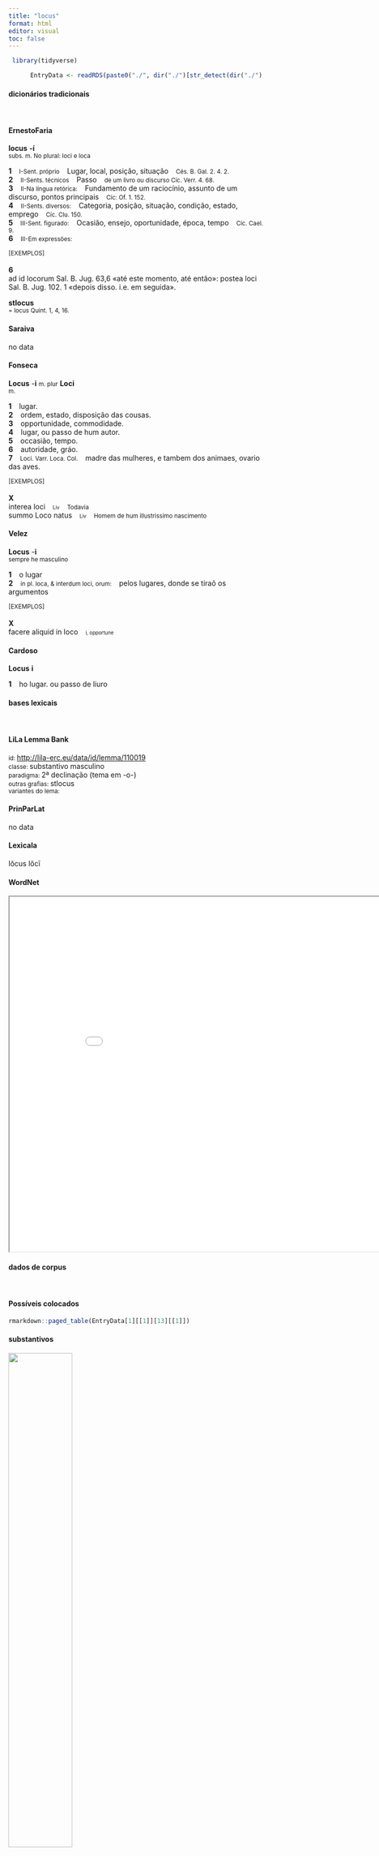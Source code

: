 ```yaml
---
title: "locus"
format: html
editor: visual
toc: false
---
```



```r
 library(tidyverse) 

      EntryData <- readRDS(paste0("./", dir("./")[str_detect(dir("./"), "_xx108-111-99-117-115xx_.rds")]))

```


#### dicionários tradicionais

&emsp;




::: panel-tabset

#### ErnestoFaria

<b>locus</b> <b>-í</b> <br> <small>subs. m. No plural: loci e loca</small> <br> <small></small>   <p> <b>1</b> &ensp; <small>I-Sent. próprio</small> &ensp; Lugar, local, posição, situação &ensp; <small>Cés. B. Gal. 2. 4. 2.</small> <br> <b>2</b> &ensp; <small>II-Sents. técnicos</small> &ensp; Passo &ensp; <small>de um livro ou discurso Cíc. Verr. 4. 68.</small> <br> <b>3</b> &ensp; <small>II-Na língua retórica:</small> &ensp; Fundamento de um raciocínio, assunto de um discurso, pontos principais &ensp; <small>Cíc: Of. 1. 152.</small> <br> <b>4</b> &ensp; <small>II-Sents. diversos:</small> &ensp; Categoria, posição, situação, condição, estado, emprego &ensp; <small>Cíc. Clu. 150.</small> <br> <b>5</b> &ensp; <small>III-Sent. figurado:</small> &ensp; Ocasião, ensejo, oportunidade, época, tempo &ensp; <small>Cíc. Cael. 9.</small> <br> <b>6</b> &ensp; <small>III-Em expressões:</small> &ensp; <small></small> </p>   <p><small>[EXEMPLOS]</small><br> <br><b>6</b><br>ad id locorum Sal. B. Jug. 63,6 «até este momento, até então»: postea loci Sal. B. Jug. 102. 1 «depois disso. i.e. em seguida». </p> 
 <b>stlocus</b> <br> <small>= locus Quint. 1, 4, 16.</small> <br> <small></small>




#### Saraiva

no data




#### Fonseca

<b>Locus</b> -<b>i</b> <small>m. plur</small> <b>Loci</b> <br> <small>m.</small>   <p> <b>1</b> &ensp; lugar. <br> <b>2</b> &ensp; ordem, estado, disposição das cousas. <br> <b>3</b> &ensp; opportunidade, commodidade. <br> <b>4</b> &ensp; lugar, ou passo de hum autor. <br> <b>5</b> &ensp; occasião, tempo. <br> <b>6</b> &ensp; autoridade, gráo. <br> <b>7</b> &ensp; <small>Loci. Varr. Loca. Col.</small> &ensp; madre das mulheres, e tambem dos animaes, ovario das aves. </p>   <p><small>[EXEMPLOS]</small><br> <br><b>X</b><br>interea loci &ensp; <small><small>Liv</small></small> &ensp; <small>Todavia</small> <br> summo Loco natus &ensp; <small><small>Liv</small></small> &ensp; <small>Homem de hum illustrissimo nascimento</small> </p>




#### Velez

<b>Locus</b> -<b>i</b> <br> <small>sempre he masculino</small>   <p> <b>1</b> &ensp; o lugar <br> <b>2</b> &ensp; <small>in pl. loca, & interdum loci, orum:</small> &ensp; pelos lugares, donde se tiraõ os argumentos </p>   <p><small>[EXEMPLOS]</small><br> <br><b>X</b><br>facere aliquid in loco &ensp; <small><small>i, opportune</small></small> </p>




#### Cardoso

<b>Locus</b> <b>i</b>   <p> <b>1</b> &ensp; ho lugar. ou passo de liuro </p>


:::



#### bases lexicais

&emsp;






::: panel-tabset

#### LiLa Lemma Bank

<small> id: </small> <a href=' http://lila-erc.eu/data/id/lemma/110019 ' target="_blank"> http://lila-erc.eu/data/id/lemma/110019 </a> <br>
<small> classe: </small> substantivo masculino   <br>
<small> paradigma: </small> 2ª declinação (tema em -o-) <br>
<small> outras grafias: </small> stlocus <br>
<small> variantes do lema: </small>  <br>





#### PrinParLat

no data




#### Lexicala

lŏcus 
 lŏcī




#### WordNet

<iframe width='900' height='700' src='Media/Tree__xx108-111-99-117-115xx__sem_type_lexemes_pt.html'>

</iframe>


:::



#### dados de corpus

&emsp;




::: panel-tabset

#### Possíveis colocados

```r

rmarkdown::paged_table(EntryData[1][[1]][13][[1]])

```


#### substantivos

![](./Media/wordcloud__xx108-111-99-117-115xx__BY_collocate_scoreSUBST.webp){width=50% fig-alt='This chart plots collocate by scoreSUBST, for the headword locus here are all the values plotted: collocate: superus; scoreSUBST: 0. collocate: is; scoreSUBST: 0. collocate: hic; scoreSUBST: 0. collocate: commutatio; scoreSUBST: 3. collocate: iniquus; scoreSUBST: 0. collocate: ipse; scoreSUBST: 0. collocate: unus; scoreSUBST: 0. collocate: natura; scoreSUBST: 2. collocate: desertus; scoreSUBST: 0. collocate: opportunus; scoreSUBST: 0. collocate: in; scoreSUBST: 0. collocate: multus; scoreSUBST: 0. collocate: ex; scoreSUBST: 0. collocate: pono; scoreSUBST: 0. collocate: aequus; scoreSUBST: 0. collocate: muto; scoreSUBST: 0. collocate: confero; scoreSUBST: 0. collocate: ubi; scoreSUBST: 0. collocate: opportunitas; scoreSUBST: 2. collocate: mutatio; scoreSUBST: 2. collocate: apertus; scoreSUBST: 0. collocate: obtineo; scoreSUBST: 0. collocate: colloco; scoreSUBST: 0. collocate: consularis; scoreSUBST: 0. collocate: moueo; scoreSUBST: 0. collocate: paro; scoreSUBST: 0. collocate: nascor; scoreSUBST: 0. collocate: praesidium; scoreSUBST: 2. collocate: constituo; scoreSUBST: 0'}




#### adjetivos

![](./Media/wordcloud__xx108-111-99-117-115xx__BY_collocate_scoreADJ.webp){width=50% fig-alt='This chart plots collocate by scoreADJ, for the headword locus here are all the values plotted: collocate: superus; scoreADJ: 0. collocate: is; scoreADJ: 0. collocate: hic; scoreADJ: 0. collocate: commutatio; scoreADJ: 0. collocate: iniquus; scoreADJ: 3. collocate: ipse; scoreADJ: 0. collocate: unus; scoreADJ: 0. collocate: natura; scoreADJ: 0. collocate: desertus; scoreADJ: 3. collocate: opportunus; scoreADJ: 2. collocate: in; scoreADJ: 0. collocate: multus; scoreADJ: 0. collocate: ex; scoreADJ: 0. collocate: pono; scoreADJ: 0. collocate: aequus; scoreADJ: 2. collocate: muto; scoreADJ: 0. collocate: confero; scoreADJ: 0. collocate: ubi; scoreADJ: 0. collocate: opportunitas; scoreADJ: 0. collocate: mutatio; scoreADJ: 0. collocate: apertus; scoreADJ: 2. collocate: obtineo; scoreADJ: 0. collocate: colloco; scoreADJ: 0. collocate: consularis; scoreADJ: 2. collocate: moueo; scoreADJ: 0. collocate: paro; scoreADJ: 0. collocate: nascor; scoreADJ: 0. collocate: praesidium; scoreADJ: 0. collocate: constituo; scoreADJ: 0'}




#### verbos

![](./Media/wordcloud__xx108-111-99-117-115xx__BY_collocate_scoreVERBO.webp){width=50% fig-alt='This chart plots collocate by scoreVERBO, for the headword locus here are all the values plotted: collocate: superus; scoreVERBO: 0. collocate: is; scoreVERBO: 0. collocate: hic; scoreVERBO: 0. collocate: commutatio; scoreVERBO: 0. collocate: iniquus; scoreVERBO: 0. collocate: ipse; scoreVERBO: 0. collocate: unus; scoreVERBO: 0. collocate: natura; scoreVERBO: 0. collocate: desertus; scoreVERBO: 0. collocate: opportunus; scoreVERBO: 0. collocate: in; scoreVERBO: 0. collocate: multus; scoreVERBO: 0. collocate: ex; scoreVERBO: 0. collocate: pono; scoreVERBO: 2. collocate: aequus; scoreVERBO: 0. collocate: muto; scoreVERBO: 2. collocate: confero; scoreVERBO: 2. collocate: ubi; scoreVERBO: 0. collocate: opportunitas; scoreVERBO: 0. collocate: mutatio; scoreVERBO: 0. collocate: apertus; scoreVERBO: 0. collocate: obtineo; scoreVERBO: 2. collocate: colloco; scoreVERBO: 2. collocate: consularis; scoreVERBO: 0. collocate: moueo; scoreVERBO: 2. collocate: paro; scoreVERBO: 2. collocate: nascor; scoreVERBO: 2. collocate: praesidium; scoreVERBO: 0. collocate: constituo; scoreVERBO: 2'}




#### advérbios

![](./Media/wordcloud__xx108-111-99-117-115xx__BY_collocate_scoreADV.webp){width=50% fig-alt='This chart plots collocate by scoreADV, for the headword locus here are all the values plotted: collocate: superus; scoreADV: 0. collocate: is; scoreADV: 0. collocate: hic; scoreADV: 0. collocate: commutatio; scoreADV: 0. collocate: iniquus; scoreADV: 0. collocate: ipse; scoreADV: 0. collocate: unus; scoreADV: 0. collocate: natura; scoreADV: 0. collocate: desertus; scoreADV: 0. collocate: opportunus; scoreADV: 0. collocate: in; scoreADV: 0. collocate: multus; scoreADV: 0. collocate: ex; scoreADV: 0. collocate: pono; scoreADV: 0. collocate: aequus; scoreADV: 0. collocate: muto; scoreADV: 0. collocate: confero; scoreADV: 0. collocate: ubi; scoreADV: 2. collocate: opportunitas; scoreADV: 0. collocate: mutatio; scoreADV: 0. collocate: apertus; scoreADV: 0. collocate: obtineo; scoreADV: 0. collocate: colloco; scoreADV: 0. collocate: consularis; scoreADV: 0. collocate: moueo; scoreADV: 0. collocate: paro; scoreADV: 0. collocate: nascor; scoreADV: 0. collocate: praesidium; scoreADV: 0. collocate: constituo; scoreADV: 0'}




#### preposições e conjunções

![](./Media/wordcloud__xx108-111-99-117-115xx__BY_collocate_scoreFUNC.webp){width=50% fig-alt='This chart plots collocate by scoreFUNC, for the headword locus here are all the values plotted: collocate: superus; scoreFUNC: 0. collocate: is; scoreFUNC: 0. collocate: hic; scoreFUNC: 0. collocate: commutatio; scoreFUNC: 0. collocate: iniquus; scoreFUNC: 0. collocate: ipse; scoreFUNC: 0. collocate: unus; scoreFUNC: 0. collocate: natura; scoreFUNC: 0. collocate: desertus; scoreFUNC: 0. collocate: opportunus; scoreFUNC: 0. collocate: in; scoreFUNC: 20. collocate: multus; scoreFUNC: 0. collocate: ex; scoreFUNC: 20. collocate: pono; scoreFUNC: 0. collocate: aequus; scoreFUNC: 0. collocate: muto; scoreFUNC: 0. collocate: confero; scoreFUNC: 0. collocate: ubi; scoreFUNC: 0. collocate: opportunitas; scoreFUNC: 0. collocate: mutatio; scoreFUNC: 0. collocate: apertus; scoreFUNC: 0. collocate: obtineo; scoreFUNC: 0. collocate: colloco; scoreFUNC: 0. collocate: consularis; scoreFUNC: 0. collocate: moueo; scoreFUNC: 0. collocate: paro; scoreFUNC: 0. collocate: nascor; scoreFUNC: 0. collocate: praesidium; scoreFUNC: 0. collocate: constituo; scoreFUNC: 0'}


:::



::: panel-tabset

#### ExemplosTraduzidos

<p> nempe <b>loci</b> commutatio <br> <small> Sen.Helv.6.1 <br> Sem dúvida, uma mudança de lugar. <small> [JDD] </small> </small> </p>
; <p> cacumen radicis <b>loco</b> ponis <br> <small> Sen.Ep.124.7 <br> colocas o cume em lugar da raiz. <small> [JDD] </small> </small> </p>
; <p> eum <b>locum</b> uallo fossaque muniuit <br> <small> Caes.Gal.3.1.6 <br> Fortificou esse local com paliçada e fossos. <small> [JDD] </small> </small> </p>
; <p> hic est <b>locus</b> soluendi aeris alieni <br> <small> Sen.Ep.23.9 <br> Este é o lugar de te pagar com dinheiro alheio. <small> [JDD] </small> </small> </p>
; <p> acriter in eo <b>loco</b> pugnatum est <br> <small> Caes.Gal.2.10.1 <br> Lutou-se encarniçadamente nesse local. <small> [JDD] </small> </small> </p>
; <p> postero die castra ex eo <b>loco</b> mouent <br> <small> Caes.Gal.1.15.1 <br> No dia seguinte, levantam acampamento daquele posto. <small> [JDD] </small> </small> </p>
; <p> nisi ubi rationi <b>locus</b> est bonum non est <br> <small> Sen.Ep.124.13 <br> O bem não está a não ser onde há lugar para a razão. <small> [JDD] </small> </small> </p>
; <p> desertus est <b>locus</b> hic et iam hora praeterivit <br> <small> Vulg.Marc.6.35 <br> Este local é deserto e já passou a hora. <small> [JDD] </small> </small> </p>
; <p> ei <b>loco</b> praesidioque C. Uolcacium Tullum adulescentem praeficit <br> <small> Caes.Gal.6.29.3 <br> Põe no comando desse lugar e guarnição o jovem Caio Volcácio Tulo. <small> [JDD, de outra edição] </small> </small> </p>
; <p> <b>loco</b> ille motus est cum est ex urbe depulsus <br> <small> Cic.Catil.2.1.11 <br> Ele foi desalojado de sua posição, quando foi expulso da cidade. <small> [JDD] </small> </small> </p>
; <p> Contempsit illa , tuta quippe ipso <b>loco</b> . erat <br> <small> Phaed.1.28 <br> Aquela desdenhou, segura certamente em seu próprio local. <small> [JDD] </small> </small> </p>
; <p> et ascendentes in navi abierunt in desertum <b>locum</b> seorsum <br> <small> Vulg.Marc.6.32 <br> E, subindo na barca, foram sozinhos para um lugar deserto. <small> [JDD] </small> </small> </p>
; <p> in aperto <b>loco</b> secundum flumen paucae stationes equitum uidebantur <br> <small> Caes.Gal.2.18.3 <br> no local aberto, seguindo o rio, viam-se poucos postos de cavalaria. <small> [JDD] </small> </small> </p>
; <p> aut hoc ipsum succedit in <b>locum</b> uoluptatium nullis egere <br> <small> Sen.Ep.12.5 <br> ou isso mesmo substitui o lugar dos prazeres, não ter necessidade de nenhum. <small> [JDD] </small> </small> </p>
; <p> nimis abes diu praesertim cum sis in propinquis <b>locis</b> <br> <small> Cic.Att.2.1.4 <br> Ficas por demasiado tempo ausente, principalmente estando em lugares próximos. <small> [JDD] </small> </small> </p>
; <p> milites e <b>loco</b> superiore pilis missis facile hostium phalangem perfregerunt <br> <small> Caes.Gal.1.25.2 <br> Os soldados, com seus dardos lançados de um ponto mais alto, facilmente romperam a falange dos inimigos. <small> [JDD] </small> </small> </p>
; <p> hi constanter omnes nuntiauerunt manus cogi exercitum in unum <b>locum</b> conduci <br> <small> Caes.Gal.2.2.4 <br> Todos estes anunciaram com firmeza que tropas eram reunidas, que o exército era levado para um único lugar. <small> [JDD] </small> </small> </p>
; <p> erant enim armati ut te interficerent in eo ipso <b>loco</b> conlocati <br> <small> Cic.Deiot.17 <br> pois havia homens armados para te matar colocados precisamente naquele lugar.” <small> [JDD] </small> </small> </p>
; <p> non uideo causam <b>loci</b> mutandi sed tamen acta res criminose est <br> <small> Cic.Deiot.21 <br> Não vejo motivo para mudar de lugar, mas, mesmo assim, a coisa foi realizada criminosamente. <small> [JDD] </small> </small> </p>
; <p> itaque sub quisque horum <b>loco</b> sententiam rogatus multa secundum causam nostram disputavit <br> <small> Cic.Att.4.2.4 <br> E assim, cada um deles, solicitados em sua vez a dar o parecer, fez muitas alegações favoráveis à minha causa. <small> [JDD, de outra edição] </small> </small> </p>
; <p> itaque non aqua non igni ut aiunt <b>locis</b> pluribus utimur quam amicitia <br> <small> Cic.Amici.22 <br> e assim nem da água, nem do fogo, como dizem, nós nos servimos em mais lugares do que da amizade. <small> [JDD] </small> </small> </p>
; <p> hic <b>locus</b> aequum fere spatium a castris utriusque Ariouisti et Caesaris aberat <br> <small> Caes.Gal.1.43.1 <br> Este local estava afastado um espaço quase igual dos acampamentos de ambos, de Ariovisto e de César. <small> [JDD] </small> </small> </p>
; <p> necare eandem uoluit quaesiuit uenenum sollicitauit seruos potionem parauit <b>locum</b> constituit clam attulit <br> <small> Cic.Cael.31 <br> Quis matá-la; procurou veneno, manipulou os que pôde, preparou, estebeleceu o local e levou. <small> [JDD, de outra edição] </small> </small> </p>
; <p> illi nulla coacta manu <b>loci</b> praesidio freti in siluas paludesque confugiunt suaque eodem conferunt <br> <small> Caes.Gal.6.5.7 <br> Aqueles, sem nenhuma tropa reunida, confiados na defesa do lugar, fogem para as florestas e pântanos e lá mesmo juntaram suas coisas. <small> [JDD] </small> </small> </p>
; <p> fuerit quaedam necessaria neque ego hoc ab omnibus eis desidero qui sententiam consulari <b>loco</b> dicunt <br> <small> Cic.Phil.1.15.2 <br> Alguma teria sido necessária; Nem eu desejo isto de todos os que proferem seu parecer de um local consular. <small> [JDD] </small> </small> </p>
; <p> ipsi transire flumen non dubitauerunt et in <b>locum</b> iniquum progressi rursus resistentes hostes redintegrato proelio in fugam dederunt <br> <small> Caes.Gal.2.23.2 <br> Eles próprios não hesitaram em atravessar o rio e, tendo avançado para um local desvantajoso, puseram em fuga os inimigos que de novo resistiam, tendo sido retomado o combate. <small> [JDD, de outra edição] </small> </small> </p>
; <p> itaque in Epirum ad te statui me conferre non quo mea interesset <b>loci</b> natura qui lucem omnino fugerem <br> <small> Cic.Att.3.19.1 <br> E assim decidi me dirigir à tua casa em Epiro, não porque me interessasse a natureza do lugar, pois eu fugia totalmente da luz. <small> [JDD] </small> </small> </p>
; <p> cuius <b>loci</b> haec erat natura atque ita montibus angustis mare continebatur uti ex <b>locis</b> superioribus in litus telum adigi posset <br> <small> Caes.Gal.4.23.3 <br> Esta era a natureza daquele lugar e o mar era de tal modo contido pela estreitezas dos montes que dos lugares mais altos podia ser lançado um dardo até a praia. <small> [JDD, de outra edição] </small> </small> </p>
; <p> sed in ea coniuratione fuit Q. Curius natus haud obscuro <b>loco</b> flagitiis atque facinoribus coopertus quem censores senatu probri gratia mouerant <br> <small> Sal.Cat.23.1 <br> Mas nessa conjuração esteve Quinto Cúrcio, nascido de família não obscura, coberto de infâmias e de crimes, que os censores tinham removido do senado por causa de conduta desonrosa. <small> [JDD] </small> </small> </p>
; <p> ex iis quae mihi scribis et ex iis quae audio bonam spem de te concipio non discurris nec <b>locorum</b> mutationibus inquietaris <br> <small> Sen.Ep.2.1 <br> Pelas coisas que me escreves e pelas que ouço, concebo uma boa esperança sobre ti: não andas de cá para lá, nem te inquietas com mudanças de lugares. <small> [JDD] </small> </small> </p>
; <p> factum est opportunitate <b>loci</b> hostium inscientia ac defatigatione uirtute militum et superiorum pugnarum exercitatione ut ne primum quidem nostrorum impetum ferrent ac statim terga uerterent <br> <small> Caes.Gal.3.19.3 <br> Ocorreu, graças à situação favorável do lugar, ao desconhecimento e cansaço dos inimigos, ao valor dos soldados e à prática de lutas anteriores, que não suportaram nem mesmo um único ataque dos nossos e voltaram imediatamente as costas. <small> [JDD, de outra edição] </small> </small> </p>
; <p> hos illi diligenter tuebantur ita nouam et repente collectam auctoritatem tenebant et eo tum statu res erat ut longe principes haberentur Haedui secundum <b>locum</b> dignitatis Remi obtinerent <br> <small> Caes.Gal.6.12.8 <br> Aqueles os protegiam diligentemente: assim mantinha uma autoridade nova e de repente formada, e a situação estava então em tal estado que os éduos eram tidos por muito como os mais importantes e os remos tinham o segundo lugar da dignidade. <small> [JDD, de outra edição] </small> </small> </p>
; <p> neque tamen Catilinae furor minuebatur sed in dies plura agitare arma per Italiam <b>locis</b> opportunis parare pecuniam sua aut amicorum fide sumptam mutuam Faesulas ad Manlium quemdam portare qui postea princeps fuit belli faciundi <br> <small> Sal.Cat.24.2 <br> No entanto, não diminuia a loucura de Catilina, mas a cada dia ele fazia mais coisas: dispunha as armas pela Itália em locais favoráveis, levava o dinheiro tomado de empréstimo com seu crédito e de seus amigos a Fésulas, para um tal Mânlio, que posteriormente foi o principal a fazer a guerra. <small> [JDD, de outra edição] </small> </small> </p>





#### Frequência por autor

![](./Media/barchart__xx108-111-99-117-115xx__lemma_BY_author_Frequencies.webp){width=50% fig-alt='This charts plots the frequency of lemma by author_Frequencies. The Caesar subcorpus registers the highest normalized frequency, with the value of 57.78 and an absolute frequency of 153. The Phaedrus subcorpus follows, with a normalized frequency of 15.18 and an absolute frequency of 10. the subcorpus with the least normalized frequency is Ovidius with the normalized value of 6.86 and an absolute freqeuncy of 4. here are all the values: subcorpus: Caesar ; normalized frequency: 153 ; absolute frequency: 57.7838205302515. subcorpus: Cicero ; normalized frequency: 245 ; absolute frequency: 15.2625152625153. subcorpus: Horatius ; normalized frequency: 8 ; absolute frequency: 7.10416481662375. subcorpus: Ovidius ; normalized frequency: 4 ; absolute frequency: 6.86341798215511. subcorpus: Phaedrus ; normalized frequency: 10 ; absolute frequency: 15.181417944436. subcorpus: Sallustius ; normalized frequency: 25 ; absolute frequency: 23.1889435117336. subcorpus: Seneca ; normalized frequency: 100 ; absolute frequency: 18.6633321513223. subcorpus: Suetonius ; normalized frequency: 2 ; absolute frequency: 22.0507166482911. subcorpus: Tacitus ; normalized frequency: 4 ; absolute frequency: 13.7315482320632. subcorpus: Vergilius ; normalized frequency: 9 ; absolute frequency: 17.3745173745174. subcorpus: Hieronymus ; normalized frequency: 5 ; absolute frequency: 11.2334306897326'}




#### Frequência por gênero

![](./Media/barchart__xx108-111-99-117-115xx__lemma_BY_genre_Frequencies.webp){width=50% fig-alt='This charts plots the frequency of lemma by genre_Frequencies. The Prosa.histórica subcorpus registers the highest normalized frequency, with the value of 44.79 and an absolute frequency of 184. The Poesia.trágica subcorpus follows, with a normalized frequency of 17.37 and an absolute frequency of 20. the subcorpus with the least normalized frequency is Poesia.lírica with the normalized value of 6.73 and an absolute freqeuncy of 8. here are all the values: subcorpus: Prosa.histórica ; normalized frequency: 184 ; absolute frequency: 44.7917427395993. subcorpus: Prosa.filosófica ; normalized frequency: 100 ; absolute frequency: 16.4741931763892. subcorpus: Prosa.oratória ; normalized frequency: 166 ; absolute frequency: 15.9380910775494. subcorpus: Prosa.epistolográfica ; normalized frequency: 59 ; absolute frequency: 15.633694586502. subcorpus: Poesia.lírica ; normalized frequency: 8 ; absolute frequency: 6.73004122150248. subcorpus: Poesia.didática ; normalized frequency: 14 ; absolute frequency: 11.8754771397065. subcorpus: Poesia.trágica ; normalized frequency: 20 ; absolute frequency: 17.3731758165393. subcorpus: Poesia.épica ; normalized frequency: 9 ; absolute frequency: 17.3745173745174. subcorpus: Prosa.ficcional ; normalized frequency: 5 ; absolute frequency: 11.2334306897326'}




#### Frequência por século

![](./Media/barchart__xx108-111-99-117-115xx__lemma_BY_period_Frequencies.webp){width=50% fig-alt='This charts plots the frequency of lemma by period_Frequencies. The I.a.C. subcorpus registers the highest normalized frequency, with the value of 20.48 and an absolute frequency of 440. The I.a.C. subcorpus follows, with a normalized frequency of 20.48 and an absolute frequency of 440. the subcorpus with the least normalized frequency is IV.d.C. with the normalized value of 11.23 and an absolute freqeuncy of 5. here are all the values: subcorpus: I.a.C. ; normalized frequency: 440 ; absolute frequency: 20.4794042355131. subcorpus: I.d.C. ; normalized frequency: 114 ; absolute frequency: 17.4391922900413. subcorpus: II.d.C. ; normalized frequency: 6 ; absolute frequency: 15.7068062827225. subcorpus: IV.d.C. ; normalized frequency: 5 ; absolute frequency: 11.2334306897326'}


:::

